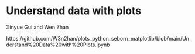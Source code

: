 # Understand data with plots

Xinyue Gui and Wen Zhan

https://github.com/W3n2han/plots_python_seborn_matplotlib/blob/main/Understand%20Data%20with%20Plots.ipynb